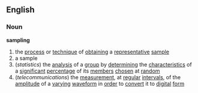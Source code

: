 ==English==
===Noun===
'''sampling'''
{{wikipedia}}
#the [[process]] or [[technique]] of [[obtaining]] a [[representative]] [[sample]]
#a sample
#(''statistics'') the [[analysis]] of a [[group]] by [[determining]] the [[characteristic]]s of a [[significant]] [[percentage]] of its [[member]]s [[chosen]] at [[random]]
#(''telecommunications'') the [[measurement]], at [[regular]] [[interval]]s, of the [[amplitude]] of a [[varying]] [[waveform]] in [[order]] to [[convert]] it to [[digital]] [[form]]